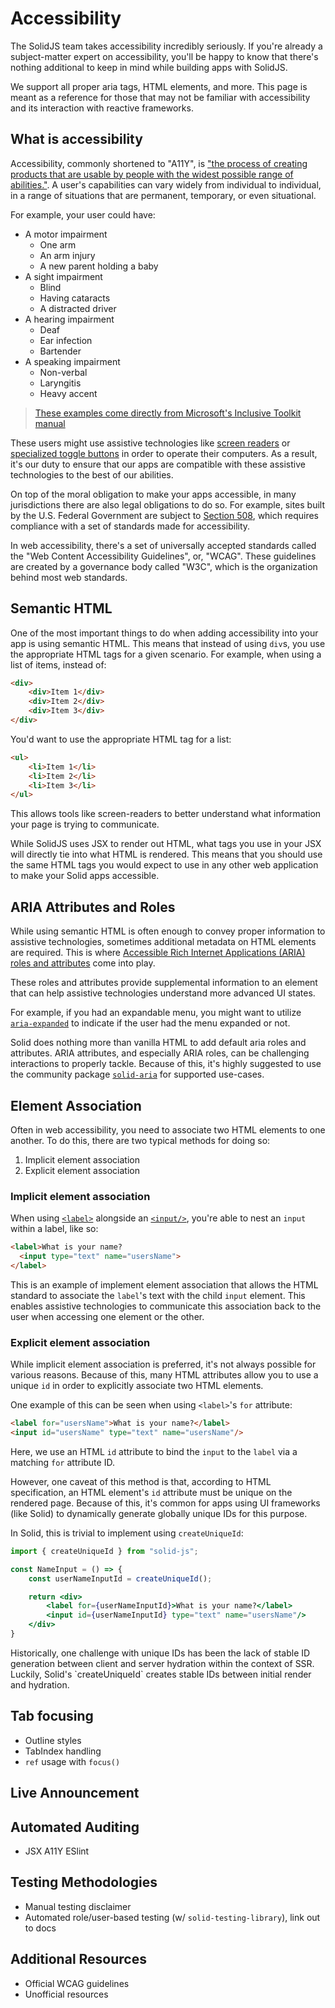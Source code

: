 
<title>Accessibility</title>

# Accessibility

The SolidJS team takes accessibility incredibly seriously. If you're already a subject-matter expert on accessibility,
you'll be happy to know that there's nothing additional to keep in mind while building apps with SolidJS.

We support all proper aria tags, HTML elements, and more. This page is meant as a reference for those that may not be
familiar with accessibility and its interaction with reactive frameworks.

## What is accessibility

Accessibility, commonly shortened to "A11Y", is ["the process of creating products that are usable by people with the widest possible range of abilities."](https://dl.acm.org/doi/10.1145/2596695.2596719).
A user's capabilities can vary widely from individual to individual, in a range of situations that are permanent, temporary, or even situational.

For example, your user could have:

- A motor impairment
    - One arm
    - An arm injury
    - A new parent holding a baby
- A sight impairment
    - Blind
    - Having cataracts
    - A distracted driver
- A hearing impairment
    - Deaf
    - Ear infection
    - Bartender
- A speaking impairment
    - Non-verbal
    - Laryngitis
    - Heavy accent

> [These examples come directly from Microsoft's Inclusive Toolkit manual](https://download.microsoft.com/download/b/0/d/b0d4bf87-09ce-4417-8f28-d60703d672ed/inclusive_toolkit_manual_final.pdf)

These users might use assistive technologies like [screen readers](https://www.afb.org/blindness-and-low-vision/using-technology/assistive-technology-products/screen-readers)
or [specialized toggle buttons](https://www.youtube.com/watch?v=XB4cjbYywqg) in order to operate their computers. As a result,
it's our duty to ensure that our apps are compatible with these assistive technologies to the best of our abilities.

On top of the moral obligation to make your apps accessible, in many jurisdictions there are also legal obligations to do so.
For example, sites built by the U.S. Federal Government are subject to [Section 508](https://www.section508.gov/manage/laws-and-policies/),
which requires compliance with a set of standards made for accessibility.

In web accessibility, there's a set of universally accepted standards called the "Web Content Accessibility Guidelines", or, "WCAG".
These guidelines are created by a governance body called "W3C", which is the organization behind most web standards.

## Semantic HTML

One of the most important things to do when adding accessibility into your app is using semantic HTML. This means that instead
of using `div`s, you use the appropriate HTML tags for a given scenario. For example, when using a list of items, instead of:

```html
<div>
    <div>Item 1</div>
    <div>Item 2</div>
    <div>Item 3</div>
</div>
```

You'd want to use the appropriate HTML tag for a list:

```html
<ul>
    <li>Item 1</li>
    <li>Item 2</li>
    <li>Item 3</li>
</ul>
```

This allows tools like screen-readers to better understand what information your page is trying to communicate.

While SolidJS uses JSX to render out HTML, what tags you use in your JSX will directly tie into what HTML is rendered.
This means that you should use the same HTML tags you would expect to use in any other web application to make your Solid
apps accessible.

## ARIA Attributes and Roles

While using semantic HTML is often enough to convey proper information to assistive technologies, sometimes additional metadata
on HTML elements are required. This is where [Accessible Rich Internet Applications (ARIA) roles and attributes](https://developer.mozilla.org/en-US/docs/Web/Accessibility/ARIA)
come into play.

These roles and attributes provide supplemental information to an element that can help assistive technologies understand
more advanced UI states.

For example, if you had an expandable menu, you might want to utilize [`aria-expanded`](https://developer.mozilla.org/en-US/docs/Web/Accessibility/ARIA/Attributes/aria-expanded)
to indicate if the user had the menu expanded or not.

Solid does nothing more than vanilla HTML to add default aria roles and attributes. ARIA attributes, and especially ARIA
roles, can be challenging interactions to properly tackle. Because of this, it's highly suggested to use the community package
[`solid-aria`](https://github.com/solidjs-community/solid-aria) for supported use-cases.

## Element Association

Often in web accessibility, you need to associate two HTML elements to one another. To do this, there are two typical methods
for doing so:

1) Implicit element association
2) Explicit element association

### Implicit element association

When using [`<label>`](https://developer.mozilla.org/en-US/docs/Web/HTML/Element/label) alongside an [`<input/>`](https://developer.mozilla.org/en-US/docs/Web/HTML/Element/input),
you're able to nest an `input` within a label, like so:

```html
<label>What is your name?
  <input type="text" name="usersName">
</label>
```

This is an example of implement element association that allows the HTML standard to associate the `label`'s text with
the child `input` element. This enables assistive technologies to communicate this association back to the user when
accessing one element or the other.

### Explicit element association

While implicit element association is preferred, it's not always possible for various reasons. Because of this, many
HTML attributes allow you to use a unique `id` in order to explicitly associate two HTML elements.

One example of this can be seen when using `<label>`'s `for` attribute:

```html
<label for="usersName">What is your name?</label>
<input id="usersName" type="text" name="usersName"/>
```

Here, we use an HTML `id` attribute to bind the `input` to the `label` via a matching `for` attribute ID.

However, one caveat of this method is that, according to HTML specification, an HTML element's `id` attribute must
be unique on the rendered page. Because of this, it's common for apps using UI frameworks (like Solid) to dynamically
generate globally unique IDs for this purpose.

In Solid, this is trivial to implement using `createUniqueId`:

```jsx
import { createUniqueId } from "solid-js";

const NameInput = () => {
    const userNameInputId = createUniqueId();

    return <div>
        <label for={userNameInputId}>What is your name?</label>
        <input id={userNameInputId} type="text" name="usersName"/>
    </div>
}
```

<Aside type="advanced">
Historically, one challenge with unique IDs has been the lack of stable ID generation between client and server hydration
within the context of SSR. Luckily, Solid's `createUniqueId` creates stable IDs between initial render and hydration.
</Aside>

## Tab focusing

- Outline styles
- TabIndex handling
- `ref` usage with `focus()`

## Live Announcement

## Automated Auditing

- JSX A11Y ESlint

## Testing Methodologies

- Manual testing disclaimer
- Automated role/user-based testing (w/ `solid-testing-library`), link out to docs

## Additional Resources

- Official WCAG guidelines
- Unofficial resources
